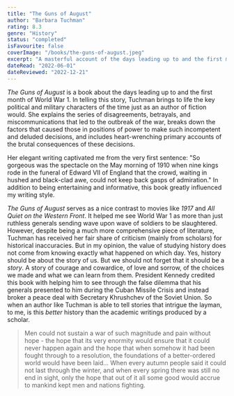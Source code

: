 ```yaml
---
title: "The Guns of August"
author: "Barbara Tuchman"
rating: 8.3
genre: "History"
status: "completed"
isFavourite: false
coverImage: "/books/the-guns-of-august.jpeg"
excerpt: "A masterful account of the days leading up to and the first month of World War I, bringing to life the key political and military characters like an author of fiction would."
dateRead: "2022-06-01"
dateReviewed: "2022-12-21"
---
```


_The Guns of August_ is a book about the days leading up to and the first month of World War 1. In telling this story, Tuchman brings to life the key political and military characters of the time just as an author of fiction would. She explains the series of disagreements, betrayals, and miscommunications that led to the outbreak of the war, breaks down the factors that caused those in positions of power to make such incompetent and deluded decisions, and includes heart-wrenching primary accounts of the brutal consequences of these decisions.

Her elegant writing captivated me from the very first sentence: "So gorgeous was the spectacle on the May morning of 1910 when nine kings rode in the funeral of Edward VII of England that the crowd, waiting in hushed and black-clad awe, could not keep back gasps of admiration." In addition to being entertaining and informative, this book greatly influenced my writing style.

_The Guns of August_ serves as a nice contrast to movies like _1917_ and _All Quiet on the Western Front_. It helped me see World War 1 as more than just ruthless generals sending wave upon wave of soldiers to be slaughtered. However, despite being a much more comprehensive piece of literature, Tuchman has received her fair share of criticism (mainly from scholars) for historical inaccuracies. But in my opinion, the value of studying history does not come from knowing exactly what happened on which day. Yes, history should be about the story of us. But we should not forget that it should be a _story_. A story of courage and cowardice, of love and sorrow, of the choices we made and what we can learn from them. President Kennedy credited this book with helping him to see through the false dilemma that his generals presented to him during the Cuban Missile Crisis and instead broker a peace deal with Secretary Khrushchev of the Soviet Union. So when an author like Tuchman is able to tell stories that intrigue the layman, to me, is this _better_ history than the academic writings produced by a scholar.

> Men could not sustain a war of such magnitude and pain without hope - the hope that its very enormity would ensure that it could never happen again and the hope that when somehow it had been fought through to a resolution, the foundations of a better-ordered world would have been laid… When every autumn people said it could not last through the winter, and when every spring there was still no end in sight, only the hope that out of it all some good would accrue to mankind kept men and nations fighting.
